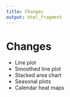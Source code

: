 ```yaml
---
title: Changes
output: html_fragment
---
```


# Changes

* Line plot
* Smoothed line plot
* Stacked area chart
* Seasonal plots
* Calendar heat maps
